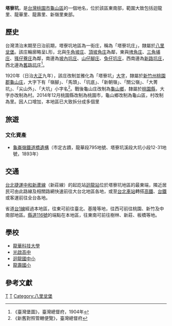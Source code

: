 {{noteTA
|1 = zh-cn:庄; zh-hk:庄; zh-tw:庄;
}}
'''塔寮坑'''，是[[台灣|台灣]][[桃園市|桃園市]][[龜山區|龜山區]]的一個地名，位於該區東南部，範圍大致包括迴龍里、龍華里、龍壽里、新嶺里東部。

==歷史==
台灣清治末期至日治前期，塔寮坑地區為一街庄，稱為「塔寮坑庄」，隸屬於[[八里坌堡|八里坌堡]]。該庄輪廓略呈L形，北與[[牛角坡庄|牛角坡庄]]、[[頂坡角庄|頂坡角庄]]為鄰，東與[[埤角庄|埤角庄]]、[[三角埔_(新北市)|三角埔庄]]、[[獇仔藔庄|獇仔藔庄]]為鄰，南邊為[[坡內坑_(新北市)|坡內坑庄]]、[[山子腳_(新北市)|山仔腳庄]]、[[兔仔坑庄|兔仔坑庄]]，西南邊為[[新路坑庄|新路坑庄]]，西北邊為[[舊路坑庄|舊路坑庄]]<ref>《臺灣堡圖》，臺灣總督府，1904年</ref>。

1920年（日治[[大正|大正]]九年），該庄改制並雅化為「塔寮坑」[[大字|大字]]，隸屬於[[新竹州|新竹州]][[桃園郡|桃園郡]][[龜山庄|龜山庄]]，大字下有「嶺腳」、「馬頭」、「坑底」、「新朝嶺」、「關公嶺」、「大菁坑」、「尖山外」、「大坑」小字名<ref>《新舊對照管轄便覽》，臺灣總督府</ref>。戰後龜山庄改制為[[龜山區|龜山鄉]]，隸屬於[[桃園縣|桃園縣]]，大字亦改制為村。2014年12月桃園縣改制為桃園市，龜山鄉改制為龜山區，村改制為里。因人口增加，本地區已大致拆分成多個里

==旅遊==
===文化資產===
*[[龜崙嶺鐵道橋遺構|龜崙嶺鐵道橋遺構]]（市定古蹟，龍華段795地號、塔寮坑溪段大坑小段12-31地號，1893年）

==交通==
[[台北捷運|台北捷運]][[中和新蘆線|中和新蘆線]]（新莊線）的起訖站[[迴龍站|迴龍站]]位於塔寮坑地區的最東端，隣近居民可由此路線及相關路網快速前往大台北地區各地，或至[[台北車站|台北車站]]轉搭[[台灣高鐵|高鐵]]、[[台鐵|台鐵]]或客運前往全台各地。

省道[[台1線|台1線]]經過本地區，往東可前往臺北、基隆等地，往西可前往桃園、新竹及中南部地區。[[縣道116號|縣道116號]]的端點在本地區，往東南可前往樹林、新莊、板橋等地。

==學校==
*[[龍華科技大學|龍華科技大學]]
*[[光啟高中|光啟高中]]
*[[迴龍國中小|迴龍國中小]]
*[[龍壽國小|龍壽國小]]

==參考文獻==
{{reflist}}

{{桃園郡}}

[[Category:龜山區地名|T]]
[[Category:龜山庄大字|T]]
[[Category:八里坌堡|Category:八里坌堡]]